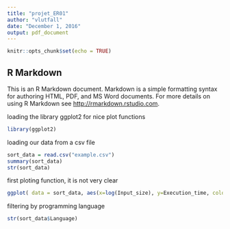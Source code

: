 ```yaml
---
title: "projet_ER01"
author: "vlutfall"
date: "December 1, 2016"
output: pdf_document
---
```


```r
knitr::opts_chunk$set(echo = TRUE)
```

## R Markdown

This is an R Markdown document. Markdown is a simple formatting syntax for authoring HTML, PDF, and MS Word documents. For more details on using R Markdown see <http://rmarkdown.rstudio.com>.

loading the library ggplot2 for nice plot functions
```r
library(ggplot2)
```

loading our data from a csv file
```r
sort_data = read.csv("example.csv")
summary(sort_data)
str(sort_data)

```

first ploting function, it is not very clear
```r

ggplot( data = sort_data, aes(x=log(Input_size), y=Execution_time, color=factor(Executable_used), shape = factor(Language))) + geom_point()
```

filtering by programming language
```r
str(sort_data$Language)


```

```r

```

